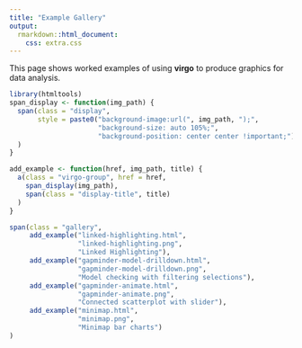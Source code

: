 ```yaml
---
title: "Example Gallery"
output: 
  rmarkdown::html_document:
    css: extra.css
---
```


This page shows worked examples of using **virgo** to produce graphics
for data analysis. 

<span class="image" style="background-image: url(/vega-lite/examples/bar.svg);background-size: auto 105%; background-position: center center !important;"></span>
```r
library(htmltools)
span_display <- function(img_path) {
  span(class = "display",
       style = paste0("background-image:url(", img_path, ");",
                      "background-size: auto 105%;",
                      "background-position: center center !important;")
  )
}

add_example <- function(href, img_path, title) {
  a(class = "virgo-group", href = href,
    span_display(img_path),
    span(class = "display-title", title)
  )
}

span(class = "gallery",
     add_example("linked-highlighting.html", 
                 "linked-highlighting.png",
                 "Linked Highlighting"),
     add_example("gapminder-model-drilldown.html",
                 "gapminder-model-drilldown.png",
                 "Model checking with filtering selections"),
     add_example("gapminder-animate.html",
                 "gapminder-animate.png",
                 "Connected scatterplot with slider"),
     add_example("minimap.html",
                 "minimap.png",
                 "Minimap bar charts")
)
```
